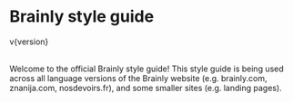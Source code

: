 
<Meta title="Introduction" />

# Brainly style guide

<div>v{version}</div>

<br />

Welcome to the official Brainly style guide! This style guide is being used across all language versions of the Brainly website (e.g. <Link href="https://brainly.com">brainly.com</Link>, <Link href="https://znanija.com">znanija.com</Link>, <Link href="https://nosdevoirs.fr">nosdevoirs.fr</Link>), and some smaller sites (e.g. landing pages).

